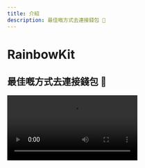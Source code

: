 ```yaml
---
title: 介紹
description: 最佳嘅方式去連接錢包 🌈
---
```


# RainbowKit

## 最佳嘅方式去連接錢包 🌈

<Video src="https://res.cloudinary.com/rainbowme/video/upload/s--aTmEjSrr--/f_auto:video,q_auto/v1/rainbowkit/site-assets/rainbowkit-video-cutdown-edit_gy0q16" />

RainbowKit 是一個 [React](https://reactjs.org/) 函式庫，使將錢包連接加入到您的 dapp 中變得輕而易舉。 它直觀、響應快速且可自訂。

### 功能

#### 錢包管理

現成的錢包管理功能，可用於您的 dapp。 除了處理錢包的連接和斷開，RainbowKit 還支持多個錢包、互換連接鏈、將地址解析為 ENS、顯示餘額等等功能！

#### 可自訂

您可以調整 RainbowKit 的 UI 以匹配您的品牌形象。 您可以從幾個預設的顏色和邊框半徑配置中進行選擇。 對於更高級的使用情境，您可以提供完全自訂的主題，渲染您自己的按鈕並省略某些功能。 包括深色模式。

#### 行業標準

為了更好地與大多數產品互通，我們依賴於 [viem](https://viem.sh) 和 [wagmi](https://wagmi.sh/) —— 這個領域中最常用的函式庫。

像 EIP-1193 和 EIP-6963 這樣的錢包標準在現成的支持，使瀏覽器錢包用戶更輕松地將其錢包無縫連接到您的 dApp。

### 社群

我們很高興看到社群採用 RainbowKit、提出問題並提供反饋。 無論是功能需求、臭蟲報告還是展示項目，請積極參與！

- 提出一個[問題](https://github.com/rainbow-me/rainbowkit/issues)
- 在 [Twitter](https://twitter.com/rainbowdotme) 上追蹤
- 分享您的[反饋](https://github.com/rainbow-me/rainbowkit/discussions/new?category=feedback)
- 在 [Codesandbox](https://codesandbox.io/p/sandbox/github/rainbow-me/rainbowkit/tree/main/examples/with-next) 上試用
